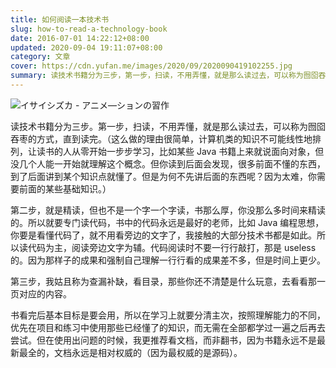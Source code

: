 ```yaml
---
title: 如何阅读一本技术书
slug: how-to-read-a-technology-book
date: 2016-07-01 14:22:12+08:00
updated: 2020-09-04 19:11:07+08:00
category: 文章
cover: https://cdn.yufan.me/images/2020/09/2020090419102255.jpg
summary: 读技术书籍分为三步，第一步，扫读，不用弄懂，就是那么读过去，可以称为囫囵吞枣的状态，直到读完。
---
```


![イサイシズカ - アニメ―ションの習作](https://cdn.yufan.me/images/2020/09/2020090419083649.jpg)

读技术书籍分为三步。第一步，扫读，不用弄懂，就是那么读过去，可以称为囫囵吞枣的方式，直到读完。（这么做的理由很简单，计算机类的知识不可能线性地排列，让读书的人从零开始一步步学习，比如某些 Java 书籍上来就说面向对象，但没几个人能一开始就理解这个概念。但你读到后面会发现，很多前面不懂的东西，到了后面讲到某个知识点就懂了。但是为何不先讲后面的东西呢？因为太难，你需要前面的某些基础知识。）

第二步，就是精读，但也不是一个字一个字读，书那么厚，你没那么多时间来精读的。所以就要专门读代码，书中的代码永远是最好的老师，比如 Java 编程思想，你要是看懂代码了，就不用看旁边的文字了，我接触的大部分技术书都是如此。所以读代码为主，阅读旁边文字为辅。代码阅读时不要一行行敲打，那是 useless 的。因为那样子的成果和强制自己理解一行行看的成果差不多，但是时间上更少。

第三步，我姑且称为查漏补缺，看目录，那些你还不清楚是什么玩意，去看看那一页对应的内容。

书看完后基本目标是要会用，所以在学习上就要分清主次，按照理解能力的不同，优先在项目和练习中使用那些已经懂了的知识，而无需在全部都学过一遍之后再去尝试。但在使用出问题的时候，我更推荐看文档，而非翻书，因为书籍永远不是最新最全的，文档永远是相对权威的（因为最权威的是源码）。
